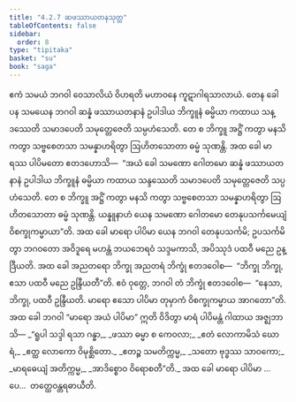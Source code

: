 ```yaml
---
title: "4.2.7 ဆဖဿာယတနသုတ္တ"
tableOfContents: false
sidebar:
  order: 8
type: "tipitaka"
basket: "su"
book: "saga"
---
```



<DynamicBreadcrumb />

<Division number="153" book="saga">

<Paragraph number="853" book="saga">
ဧကံ သမယံ ဘဂဝါ ဝေသာလိယံ ဝိဟရတိ မဟာဝနေ ကူဋာဂါရသာလာယံ. တေန ခေါ ပန သမယေန ဘဂဝါ ဆန္နံ ဖဿာယတနာနံ ဥပါဒါယ ဘိက္ခူနံ ဓမ္မိယာ ကထာယ သန္ဒဿေတိ သမာဒပေတိ သမုတ္တေဇေတိ သမ္ပဟံသေတိ. တေ စ ဘိက္ခူ အဋ္ဌိံ ကတွာ မနသိ ကတွာ သဗ္ဗစေတသာ သမန္နာဟရိတွာ ဩဟိတသောတာ ဓမ္မံ သုဏန္တိ.
</Paragraph>

<Paragraph number="854" book="saga">
အထ ခေါ မာရဿ ပါပိမတော ဧတဒဟောသိ—  “အယံ ခေါ သမဏော ဂေါတမော ဆန္နံ ဖဿာယတနာနံ ဥပါဒါယ ဘိက္ခူနံ ဓမ္မိယာ ကထာယ သန္ဒဿေတိ သမာဒပေတိ သမုတ္တေဇေတိ သပ္ပဟံသေတိ. တေ စ ဘိက္ခူ အဋ္ဌိံ ကတွာ မနသိ ကတွာ သဗ္ဗစေတသာ သမန္နာဟရိတွာ ဩဟိတသောတာ ဓမ္မံ သုဏန္တိ. ယန္နူနာဟံ ယေန သမဏော ဂေါတမော တေနုပသင်္ကမေယျံ ဝိစက္ခုကမ္မာယာ”တိ. အထ ခေါ မာရော ပါပိမာ ယေန ဘဂဝါ တေနုပသင်္ကမိ; ဥပသင်္ကမိတွာ ဘဂဝတော အဝိဒူရေ မဟန္တံ ဘယဘေရဝံ သဒ္ဒမကာသိ, အပိဿုဒံ ပထဝီ မညေ ဥန္ဒြီယတိ. အထ ခေါ အညတရော ဘိက္ခု အညတရံ ဘိက္ခုံ ဧတဒဝေါစ—  “ဘိက္ခု ဘိက္ခု, ဧသာ ပထဝီ မညေ ဥန္ဒြီယတီ”တိ. ဧဝံ ဝုတ္တေ, ဘဂဝါ တံ ဘိက္ခုံ ဧတဒဝေါစ—  “နေသာ, ဘိက္ခု, ပထဝီ ဥန္ဒြီယတိ. မာရော ဧသော ပါပိမာ တုမှာကံ ဝိစက္ခုကမ္မာယ အာဂတော”တိ. အထ ခေါ ဘဂဝါ “မာရော အယံ ပါပိမာ” ဣတိ ဝိဒိတွာ မာရံ ပါပိမန္တံ ဂါထာယ အဇ္ဈဘာသိ—
</Paragraph>

<Paragraph number="855" type="verses" book="saga">
_“ရူပါ သဒ္ဒါ ရသာ ဂန္ဓာ,_  
_ဖဿာ ဓမ္မာ စ ကေဝလာ;_  
_ဧတံ လောကာမိသံ ဃောရံ,_  
_ဧတ္ထ လောကော ဝိမုစ္ဆိတော._  

</Paragraph>

<Paragraph number="856" type="verses" book="saga">
_ဧတဉ္စ သမတိက္ကမ္မ,_  
_သတော ဗုဒ္ဓဿ သာဝကော;_  
_မာရဓေယျံ အတိက္ကမ္မ,_  
_အာဒိစ္စောဝ ဝိရောစတီ”တိ._  

</Paragraph>

<Paragraph number="857" book="saga">
အထ ခေါ မာရော ပါပိမာ …ပေ…  တတ္ထေဝန္တရဓာယီတိ.
</Paragraph>
</Division>